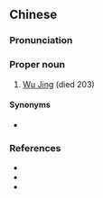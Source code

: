 {{also|吴景}}
==Chinese==
{{zh-forms|s=吴景}}

===Pronunciation===
{{zh-pron
|m=Wú Jǐng
|cat=pn
}}

===Proper noun===
{{zh-proper noun}}

# [[w:Wu Jing (Han Dynasty)|Wu Jing]] (died 203)

====Synonyms====
* {{l|zh|吳璟}}

===References===
* {{pedialite|Wu Jing (Han Dynasty)}}
* {{pedialite|吳景|lang=zh}}
* {{cite-book
|last=Luo
|first=Guanzhong
|authorlink=w:Luo Guanzhong
|coauthors=
|year=14th century
|title=[[s:Romance of the Three Kingdoms/Chapter 15#6|Romance of the Three Kingdoms/Chapter 15]]
|language=Mandarin
|publisher=
|location=
}}
